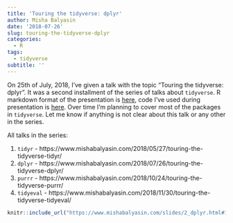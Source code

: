 ```yaml
---
title: 'Touring the tidyverse: dplyr'
author: Misha Balyasin
date: '2018-07-26'
slug: touring-the-tidyverse-dplyr
categories:
  - R
tags:
  - tidyverse
subtitle: ''
---
```


On 25th of July, 2018, I've given a talk with the topic "Touring the tidyverse: dplyr". It was a second installment of the series of talks about `tidyverse`. R markdown format of the presentation is [here](https://github.com/romatik/touring_the_tidyverse/blob/master/2_dplyr.Rmd), code I've used during presentation is [here](https://github.com/romatik/touring_the_tidyverse/tree/master/dplyr). Over time I'm planning to cover most of the packages in `tidyverse`. Let me know if anything is not clear about this talk or any other in the series.

All talks in the series:

1. `tidyr` - https://www.mishabalyasin.com/2018/05/27/touring-the-tidyverse-tidyr/
1. `dplyr` - https://www.mishabalyasin.com/2018/07/26/touring-the-tidyverse-dplyr/
1. `purrr` - https://www.mishabalyasin.com/2018/10/24/touring-the-tidyverse-purrr/
1. `tidyeval` - https://www.mishabalyasin.com/2018/11/30/touring-the-tidyverse-tidyeval/


```r
knitr::include_url("https://www.mishabalyasin.com/slides/2_dplyr.html#1")
```

